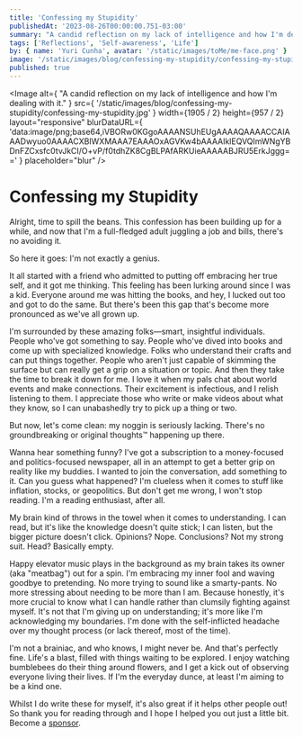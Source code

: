 ```yaml
---
title: 'Confessing my Stupidity'
publishedAt: '2023-08-26T00:00:00.751-03:00'
summary: "A candid reflection on my lack of intelligence and how I'm dealing with it."
tags: ['Reflections', 'Self-awareness', 'Life']
by: { name: 'Yuri Cunha', avatar: '/static/images/toMe/me-face.png' }
image: '/static/images/blog/confessing-my-stupidity/confessing-my-stupidity.jpg'
published: true
---
```


<Image
  alt={
    "A candid reflection on my lack of intelligence and how I'm dealing with it."
  }
  src={
    '/static/images/blog/confessing-my-stupidity/confessing-my-stupidity.jpg'
  }
  width={1905 / 2}
  height={957 / 2}
  layout="responsive"
  blurDataURL={
    'data:image/png;base64,iVBORw0KGgoAAAANSUhEUgAAAAQAAAACCAIAAADwyuo0AAAACXBIWXMAAA7EAAAOxAGVKw4bAAAAIklEQVQImWNgYBDnFZCxsfc0tvJkCI/O+vP/f0tdhZK8CgBLPAfARKUieAAAAABJRU5ErkJggg=='
  }
  placeholder="blur"
/>

# Confessing my Stupidity

Alright, time to spill the beans. This confession has been building up for a while, and now that I'm a full-fledged adult juggling a job and bills, there's no avoiding it.

So here it goes: I'm not exactly a genius.

It all started with a friend who admitted to putting off embracing her true self, and it got me thinking. This feeling has been lurking around since I was a kid. Everyone around me was hitting the books, and hey, I lucked out too and got to do the same. But there's been this gap that's become more pronounced as we've all grown up.

I'm surrounded by these amazing folks—smart, insightful individuals. People who've got something to say. People who've dived into books and come up with specialized knowledge. Folks who understand their crafts and can put things together. People who aren't just capable of skimming the surface but can really get a grip on a situation or topic. And then they take the time to break it down for me. I love it when my pals chat about world events and make connections. Their excitement is infectious, and I relish listening to them. I appreciate those who write or make videos about what they know, so I can unabashedly try to pick up a thing or two.

But now, let's come clean: my noggin is seriously lacking. There's no groundbreaking or original thoughts™ happening up there.

Wanna hear something funny? I've got a subscription to a money-focused and politics-focused newspaper, all in an attempt to get a better grip on reality like my buddies. I wanted to join the conversation, add something to it. Can you guess what happened? I'm clueless when it comes to stuff like inflation, stocks, or geopolitics. But don't get me wrong, I won't stop reading. I'm a reading enthusiast, after all.

My brain kind of throws in the towel when it comes to understanding. I can read, but it's like the knowledge doesn't quite stick; I can listen, but the bigger picture doesn't click. Opinions? Nope. Conclusions? Not my strong suit. Head? Basically empty.

Happy elevator music plays in the background as my brain takes its owner (aka "meatbag") out for a spin. I'm embracing my inner fool and waving goodbye to pretending. No more trying to sound like a smarty-pants. No more stressing about needing to be more than I am. Because honestly, it's more crucial to know what I can handle rather than clumsily fighting against myself. It's not that I'm giving up on understanding; it's more like I'm acknowledging my boundaries. I'm done with the self-inflicted headache over my thought process (or lack thereof, most of the time).

I'm not a brainiac, and who knows, I might never be. And that's perfectly fine. Life's a blast, filled with things waiting to be explored. I enjoy watching bumblebees do their thing around flowers, and I get a kick out of observing everyone living their lives. If I'm the everyday dunce, at least I'm aiming to be a kind one.

<Aside type={'positive'} title={'Thank you very much for reading!'}>
  Whilst I do write these for myself, it's also great if it helps other people
  out! So thank you for reading through and I hope I helped you out just a
  little bit. Become a
  <a href="https://github.com/sponsors/isyuricunha"> sponsor</a>.
</Aside>
